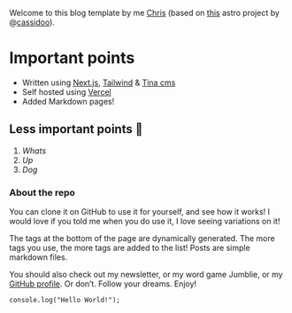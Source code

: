 
Welcome to this blog template by me [Chris](https://github.com/christopher-aldred) (based on [this](https://github.com/cassidoo/blahg) astro project by @[cassidoo](https://cassidoo.co/)).

# Important points

* Written using [Next.js](https://nextjs.org/), [Tailwind](https://tailwindcss.com/) & [Tina cms](https://tina.io/)
* Self hosted using [Vercel](https://vercel.com/)
* Added Markdown pages!

## Less important points 🍭

1. *Whats*
2. *Up*
3. *Dog*

### About the repo

You can clone it on GitHub to use it for yourself, and see how it works! I would love if you told me when you do use it, I love seeing variations on it!

The tags at the bottom of the page are dynamically generated. The more tags you use, the more tags are added to the list! Posts are simple markdown files.

You should also check out my newsletter, or my word game Jumblie, or my [GitHub profile](http://localhost:3000). Or don’t. Follow your dreams. Enjoy!

`console.log("Hello World!");`
